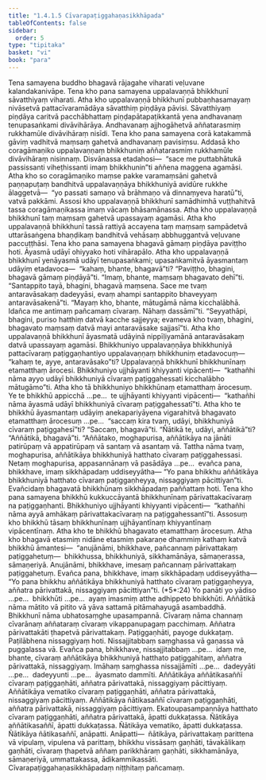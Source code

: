 ```yaml
---
title: "1.4.1.5 Cīvarapaṭiggahaṇasikkhāpada"
tableOfContents: false
sidebar:
  order: 5
type: "tipitaka"
basket: "vi"
book: "para"
---
```



<DynamicBreadcrumb />

<Division number="508" book="para" e="ch" v="1" p="308">

<Paragraph number="1956" book="para">
Tena samayena buddho bhagavā rājagahe viharati veḷuvane kalandakanivāpe. Tena kho pana samayena uppalavaṇṇā bhikkhunī sāvatthiyaṃ viharati. Atha kho uppalavaṇṇā bhikkhunī pubbaṇhasamayaṃ nivāsetvā pattacīvaramādāya sāvatthiṃ piṇḍāya pāvisi. Sāvatthiyaṃ piṇḍāya caritvā pacchābhattaṃ piṇḍapātapaṭikkantā yena andhavanaṃ tenupasaṅkami divāvihārāya. Andhavanaṃ ajjhogāhetvā aññatarasmiṃ rukkhamūle divāvihāraṃ nisīdi. Tena kho pana samayena corā katakammā gāviṃ vadhitvā maṃsaṃ gahetvā andhavanaṃ pavisiṃsu. Addasā kho coragāmaṇiko uppalavaṇṇaṃ bhikkhuniṃ aññatarasmiṃ rukkhamūle divāvihāraṃ nisinnaṃ. Disvānassa etadahosi—  “sace me puttabhātukā passissanti viheṭhissanti imaṃ bhikkhunin”ti aññena maggena agamāsi. Atha kho so coragāmaṇiko maṃse pakke varamaṃsāni gahetvā paṇṇapuṭaṃ bandhitvā uppalavaṇṇāya bhikkhuniyā avidūre rukkhe ālaggetvā—  “yo passati samaṇo vā brāhmaṇo vā dinnaṃyeva haratū”ti, vatvā pakkāmi. Assosi kho uppalavaṇṇā bhikkhunī samādhimhā vuṭṭhahitvā tassa coragāmaṇikassa imaṃ vācaṃ bhāsamānassa. Atha kho uppalavaṇṇā bhikkhunī taṃ maṃsaṃ gahetvā upassayaṃ agamāsi. Atha kho uppalavaṇṇā bhikkhunī tassā rattiyā accayena taṃ maṃsaṃ sampādetvā uttarāsaṅgena bhaṇḍikaṃ bandhitvā vehāsaṃ abbhuggantvā veḷuvane paccuṭṭhāsi.
</Paragraph>

<Paragraph number="1957" book="para">
Tena kho pana samayena bhagavā gāmaṃ piṇḍāya paviṭṭho hoti. Āyasmā udāyī ohiyyako hoti vihārapālo. Atha kho uppalavaṇṇā bhikkhunī yenāyasmā udāyī tenupasaṅkami; upasaṅkamitvā āyasmantaṃ udāyiṃ etadavoca—  “kahaṃ, bhante, bhagavā”ti? “Paviṭṭho, bhagini, bhagavā gāmaṃ piṇḍāyā”ti. “Imaṃ, bhante, maṃsaṃ bhagavato dehī”ti. “Santappito tayā, bhagini, bhagavā maṃsena. Sace me tvaṃ antaravāsakaṃ dadeyyāsi, evaṃ ahampi santappito bhaveyyaṃ antaravāsakenā”ti. “Mayaṃ kho, bhante, mātugāmā nāma kicchalābhā. Idañca me antimaṃ pañcamaṃ cīvaraṃ. Nāhaṃ dassāmī”ti. “Seyyathāpi, bhagini, puriso hatthiṃ datvā kacche sajjeyya; evameva kho tvaṃ, bhagini, bhagavato maṃsaṃ datvā mayi antaravāsake sajjasī”ti. Atha kho uppalavaṇṇā bhikkhunī āyasmatā udāyinā nippīḷiyamānā antaravāsakaṃ datvā upassayaṃ agamāsi. Bhikkhuniyo uppalavaṇṇāya bhikkhuniyā pattacīvaraṃ paṭiggaṇhantiyo uppalavaṇṇaṃ bhikkhuniṃ etadavocuṃ—  “kahaṃ te, ayye, antaravāsako”ti? Uppalavaṇṇā bhikkhunī bhikkhunīnaṃ etamatthaṃ ārocesi. Bhikkhuniyo ujjhāyanti khiyyanti vipācenti—  “kathañhi nāma ayyo udāyī bhikkhuniyā cīvaraṃ paṭiggahessati kicchalābho mātugāmo”ti. Atha kho tā bhikkhuniyo bhikkhūnaṃ etamatthaṃ ārocesuṃ. Ye te bhikkhū appicchā …pe…  te ujjhāyanti khiyyanti vipācenti—  “kathañhi nāma āyasmā udāyī bhikkhuniyā cīvaraṃ paṭiggahessatī”ti.
</Paragraph>

<Paragraph number="1958" book="para">
Atha kho te bhikkhū āyasmantaṃ udāyiṃ anekapariyāyena vigarahitvā bhagavato etamatthaṃ ārocesuṃ …pe…  “saccaṃ kira tvaṃ, udāyi, bhikkhuniyā cīvaraṃ paṭiggahesī”ti? “Saccaṃ, bhagavā”ti. “Ñātikā te, udāyi, aññātikā”ti? “Aññātikā, bhagavā”ti. “Aññātako, moghapurisa, aññātikāya na jānāti patirūpaṃ vā appatirūpaṃ vā santaṃ vā asantaṃ vā. Tattha nāma tvaṃ, moghapurisa, aññātikāya bhikkhuniyā hatthato cīvaraṃ paṭiggahessasi. Netaṃ moghapurisa, appasannānaṃ vā pasādāya …pe…  evañca pana, bhikkhave, imaṃ sikkhāpadaṃ uddiseyyātha—
</Paragraph>

</Division>
<Division number="509" book="para" e="ch" v="1" p="310">

<Paragraph number="1959" book="para">
<Emphasis>“Yo pana bhikkhu aññātikāya bhikkhuniyā hatthato cīvaraṃ paṭiggaṇheyya, nissaggiyaṃ pācittiyan”</Emphasis>ti.
</Paragraph>

<Paragraph number="1960" book="para">
Evañcidaṃ bhagavatā bhikkhūnaṃ sikkhāpadaṃ paññattaṃ hoti.
</Paragraph>

</Division>
<Division number="510" book="para" e="ch" v="1" p="310">

<Paragraph number="1961" book="para">
Tena kho pana samayena bhikkhū kukkuccāyantā bhikkhunīnaṃ pārivattakacīvaraṃ na paṭiggaṇhanti. Bhikkhuniyo ujjhāyanti khiyyanti vipācenti—  “kathañhi nāma ayyā amhākaṃ pārivattakacīvaraṃ na paṭiggahessantī”ti.
</Paragraph>

<Paragraph number="1962" book="para">
Assosuṃ kho bhikkhū tāsaṃ bhikkhunīnaṃ ujjhāyantīnaṃ khiyyantīnaṃ vipācentīnaṃ. Atha kho te bhikkhū bhagavato etamatthaṃ ārocesuṃ. Atha kho bhagavā etasmiṃ nidāne etasmiṃ pakaraṇe dhammiṃ kathaṃ katvā bhikkhū āmantesi—  “anujānāmi, bhikkhave, pañcannaṃ pārivattakaṃ paṭiggahetuṃ—  bhikkhussa, bhikkhuniyā, sikkhamānāya, sāmaṇerassa, sāmaṇeriyā. Anujānāmi, bhikkhave, imesaṃ pañcannaṃ pārivattakaṃ paṭiggahetuṃ. Evañca pana, bhikkhave, imaṃ sikkhāpadaṃ uddiseyyātha—
</Paragraph>

</Division>
<Division number="511" book="para" e="ch" v="1" p="310">

<Paragraph number="1963" book="para">
<Emphasis>“Yo pana bhikkhu aññātikāya bhikkhuniyā hatthato cīvaraṃ paṭiggaṇheyya, aññatra pārivattakā, nissaggiyaṃ pācittiyan”</Emphasis>ti. (*5*:<Emphasis>24</Emphasis>)
</Paragraph>

</Division>
<Division number="512" book="para" e="ch" v="1" p="310">

<Paragraph number="1964" book="para">
<Emphasis>Yo panā</Emphasis>ti yo yādiso …pe…  <Emphasis>bhikkhū</Emphasis>ti …pe…  ayaṃ imasmiṃ atthe adhippeto bhikkhūti.
</Paragraph>

<Paragraph number="1965" book="para">
<Emphasis>Aññātikā</Emphasis> nāma mātito vā pitito vā yāva sattamā pitāmahayugā asambaddhā.
</Paragraph>

<Paragraph number="1966" book="para">
<Emphasis>Bhikkhunī</Emphasis> nāma ubhatosaṃghe upasampannā.
</Paragraph>

<Paragraph number="1967" book="para">
<Emphasis>Cīvaraṃ</Emphasis> nāma channaṃ cīvarānaṃ aññataraṃ cīvaraṃ vikappanupagaṃ pacchimaṃ.
</Paragraph>

<Paragraph number="1968" book="para">
<Emphasis>Aññatra pārivattakā</Emphasis>ti ṭhapetvā pārivattakaṃ.
</Paragraph>

<Paragraph number="1969" book="para">
Paṭiggaṇhāti, payoge dukkaṭaṃ. Paṭilābhena nissaggiyaṃ hoti. Nissajjitabbaṃ saṃghassa vā gaṇassa vā puggalassa vā. Evañca pana, bhikkhave, nissajjitabbaṃ …pe…  idaṃ me, bhante, cīvaraṃ aññātikāya bhikkhuniyā hatthato paṭiggahitaṃ, aññatra pārivattakā, nissaggiyaṃ. Imāhaṃ saṃghassa nissajjāmīti …pe…  dadeyyāti …pe…  dadeyyunti …pe…  āyasmato dammīti.
</Paragraph>

</Division>
<Division number="513" book="para" e="ch" v="1" p="311">

<Paragraph number="1970" book="para">
Aññātikāya aññātikasaññī cīvaraṃ paṭiggaṇhāti, aññatra pārivattakā, nissaggiyaṃ pācittiyaṃ. Aññātikāya vematiko cīvaraṃ paṭiggaṇhāti, aññatra pārivattakā, nissaggiyaṃ pācittiyaṃ. Aññātikāya ñātikasaññī cīvaraṃ paṭiggaṇhāti, aññatra pārivattakā, nissaggiyaṃ pācittiyaṃ.
</Paragraph>

<Paragraph number="1971" book="para">
Ekatoupasampannāya hatthato cīvaraṃ paṭiggaṇhāti, aññatra pārivattakā, āpatti dukkaṭassa. Ñātikāya aññātikasaññī, āpatti dukkaṭassa. Ñātikāya vematiko, āpatti dukkaṭassa. Ñātikāya ñātikasaññī, anāpatti.
</Paragraph>

</Division>
<Division number="514" book="para" e="ch" v="1" p="311">

<Paragraph number="1972" book="para">
Anāpatti—  ñātikāya, pārivattakaṃ parittena vā vipulaṃ, vipulena vā parittaṃ, bhikkhu vissāsaṃ gaṇhāti, tāvakālikaṃ gaṇhāti, cīvaraṃ ṭhapetvā aññaṃ parikkhāraṃ gaṇhāti, sikkhamānāya, sāmaṇeriyā, ummattakassa, ādikammikassāti.

</Paragraph>
</Division>

<Paragraph number="1973" type="center" book="para">
Cīvarapaṭiggahaṇasikkhāpadaṃ niṭṭhitaṃ pañcamaṃ.
</Paragraph>